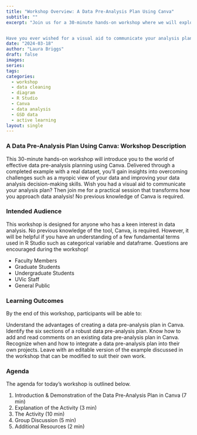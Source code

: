 ```yaml
---
title: "Workshop Overview: A Data Pre-Analysis Plan Using Canva"
subtitle: ""
excerpt: "Join us for a 30-minute hands-on workshop where we will explore the world of effective data pre-analysis planning using Canva. We'll use a real dataset to address common challenges, such as having a narrow perspective on your data. Together, we'll work to improve your data analysis decision-making skills.


Have you ever wished for a visual aid to communicate your analysis plan? You're in luck! No previous knowledge of Canva is required – just bring your curiosity and enthusiasm!"
date: "2024-03-18"
author: "Laura Briggs"
draft: false
images:
series:
tags:
categories:
  - workshop
  - data cleaning
  - diagram
  - R Studio
  - Canva
  - data analysis
  - GSD data
  - active learning
layout: single
---
```


### A Data Pre-Analysis Plan Using Canva: Workshop Description

This 30-minute hands-on workshop will introduce you to the world of effective data pre-analysis planning using Canva. Delivered through a completed example with a real dataset, you'll gain insights into overcoming challenges such as a myopic view of your data and improving your data analysis decision-making skills. Wish you had a visual aid to communicate your analysis plan? Then join me for a practical session that transforms how you approach data analysis! No previous knowledge of Canva is required.

### Intended Audience

This workshop is designed for anyone who has a keen interest in data analysis. No previous knowledge of the tool, Canva, is required. However, it will be helpful if you have an understanding of a few fundamental terms used in R Studio such as categorical variable and dataframe. Questions are encouraged during the workshop!

* Faculty Members
* Graduate Students
* Undergraduate Students
* UVic Staff
* General Public

### Learning Outcomes

By the end of this workshop, participants will be able to:

Understand the advantages of creating a data pre-analysis plan in Canva. 
Identify the six sections of a robust data pre-analysis plan. 
Know how to add and read comments on an existing data pre-analysis plan in Canva.
Recognize when and how to integrate a data pre-analysis plan into their own projects.
Leave with an editable version of the example discussed in the workshop that can be modified to suit their own work. 

### Agenda

The agenda for today's workshop is outlined below.

1. Introduction & Demonstration of the Data Pre-Analysis Plan in Canva (7 min)
2. Explanation of the Activity (3 min)
3. The Activity (10 min)
4. Group Discussion (5 min)
5. Additional Resources (2 min)
